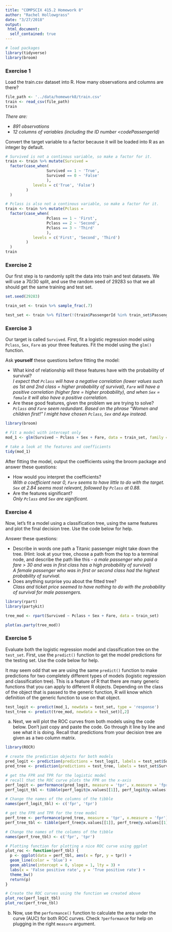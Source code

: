 ```yaml
---
title: "COMPSCIX 415.2 Homework 8"
author: "Rachel Hollowgrass"
date: "3/27/2018"
output:
 html_document:
  self_contained: true
---
```


```r
# load packages
library(tidyverse)
library(broom)
```


### Exercise 1  

Load the train.csv dataset into R. How many observations and columns are there?  

```r
file_path <- '../data/homework8/train.csv'
train <- read_csv(file_path)
train
```

_There are:_
<ul>
  <li>_891 observations_</li>
  <li>_12 columns of variables (including the ID number <codePassengerId</code>)_</li>
</ul>

Convert the target variable to a factor because it will be loaded into R as an integer by default.  

```r
# Survived is not a continous variable, so make a factor for it.
train <- train %>% mutate(Survived = 
  factor(case_when(
                  Survived == 1 ~ 'True',
                  Survived == 0 ~ 'False'
                  ),
            levels = c('True', 'False')
         )
  )

# Pclass is also not a continous variable, so make a factor for it.
train <- train %>% mutate(Pclass = 
  factor(case_when(
                  Pclass == 1 ~ 'First',
                  Pclass == 2 ~ 'Second',
                  Pclass == 3 ~ 'Third'
                  ),
            levels = c('First', 'Second', 'Third')
         )
  )
train
```

### Exercise 2  

Our first step is to randomly split the data into train and test datasets. We will use a 70/30 split, and use the random seed of 29283 so that we all should get the same training and test set.

```r
set.seed(29283)

train_set <- train %>% sample_frac(.7)

test_set <- train %>% filter(!(train$PassengerId %in% train_set$PassengerId))
```

### Exercise 3  

Our target is called <code>Survived</code>. First, fit a logistic regression model using <code>Pclass</code>, <code>Sex</code>, <code>Fare</code> as your three features. Fit the model using the <code>glm()</code> function.  

Ask **yourself** these questions before fitting the model:  

<ul>
  <li>What kind of relationship will these features have with the probability of survival?  
  _I expect that <code>Pclass</code> will have a negative correlation (lower values such as 1st and 2nd class = higher probability of survival), <code>Fare</code> will have a positive correlation (higher fare = higher probability), and when <code>Sex</code> = <code>female</code> it will also have a positive correlation._</li>
  <li>Are these good features, given the problem we are trying to solve?  
  _<code>Pclass</code> and <code>Fare</code> seem redundant. Based on the phrase "Women and children first!" I might have chosen <code>Pclass</code>, <code>Sex</code> and <code>Age</code> instead._</li>
</ul>

```r
library(broom)

# Fit a model with intercept only
mod_1 <- glm(Survived ~ Pclass + Sex + Fare, data = train_set, family = 'binomial')

# take a look at the features and coefficients
tidy(mod_1)
```

After fitting the model, output the coefficients using the broom package and answer these questions:

<ul>
  <li>How would you interpret the coefficients?  
  _With a coefficient near 0, <code>Fare</code> seems to have little to do with the target. <code>Sex</code> at 2.84 seems most relevant, followed by <code>Pclass</code> at 0.88._</li>
  <li>Are the features significant?  
  _Only <code>Pclass</code> and <code>Sex</code> are significant._</li>
</ul>

### Exercise 4  

Now, let’s fit a model using a classification tree, using the same features and plot the final decision tree. Use the code below for help.   

Answer these questions:  

<ul>
  <li>Describe in words one path a Titanic passenger might take down the tree. (Hint: look at your tree, choose a path from the top to a terminal node, and describe the path like this - _a male passenger who paid a fare > 30 and was in first class has a high probability of survival)_  
  _A female passenger who was in first or second class had the highest probability of survival._</li>
  <li>Does anything surprise you about the fitted tree?  
  _Class and ticket price seemed to have nothing to do with the probability of survival for male passengers._</li>
</ul>

```r
library(rpart)
library(partykit)

tree_mod <- rpart(Survived ~ Pclass + Sex + Fare, data = train_set)

plot(as.party(tree_mod))
```

### Exercise 5  

Evaluate both the logistic regression model and classification tree on the <code>test_set</code>. First, use the <code>predict()</code> function to get the model predictions for the testing set. Use the code below for help.  

It may seem odd that we are using the same <code>predict()</code> function to make predictions for two completely different types of models (logistic regression and classification tree). This is a feature of R that there are many generic functions that you can apply to different R objects. Depending on the class of the object that is passed to the generic function, R will know which definition of the generic function to use on that object.  

```r
test_logit <- predict(mod_1, newdata = test_set, type = 'response')
test_tree <- predict(tree_mod, newdata = test_set)[,2]
```

(a) Next, we will plot the ROC curves from both models using the code below. Don’t just copy and paste the code. Go through it line by line and see what it is doing. Recall that predictions from your decision tree are given as a two column matrix.

```r
library(ROCR)

# create the prediction objects for both models
pred_logit <- prediction(predictions = test_logit, labels = test_set$Survived)
pred_tree <- prediction(predictions = test_tree, labels = test_set$Survived)

# get the FPR and TPR for the logistic model
# recall that the ROC curve plots the FPR on the x-axis
perf_logit <- performance(pred_logit, measure = 'tpr', x.measure = 'fpr')
perf_logit_tbl <- tibble(perf_logit@x.values[[1]], perf_logit@y.values[[1]])

# Change the names of the columns of the tibble
names(perf_logit_tbl) <- c('fpr', 'tpr')

# get the FPR and TPR for the tree model
perf_tree <- performance(pred_tree, measure = 'tpr', x.measure = 'fpr')
perf_tree_tbl <- tibble(perf_tree@x.values[[1]], perf_tree@y.values[[1]])

# Change the names of the columns of the tibble
names(perf_tree_tbl) <- c('fpr', 'tpr')

# Plotting function for plotting a nice ROC curve using ggplot
plot_roc <- function(perf_tbl) {
  p <- ggplot(data = perf_tbl, aes(x = fpr, y = tpr)) +
  geom_line(color = 'blue') +
  geom_abline(intercept = 0, slope = 1, lty = 3) +
  labs(x = 'False positive rate', y = 'True positive rate') +
  theme_bw()
  return(p)
}

# Create the ROC curves using the function we created above
plot_roc(perf_logit_tbl)
plot_roc(perf_tree_tbl)
```

(b) Now, use the <code>performance()</code> function to calculate the area under the curve (AUC) for both ROC curves. Check <code>?performanc</code>e for help on plugging in the right <code>measure</code> argument.

```r

```

